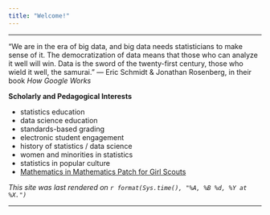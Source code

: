 ```yaml
---
title: "Welcome!"
---
```


<hr>

"We are in the era of big data, and big data needs statisticians to make sense of it. The democratization of data means that those who can analyze it well will win. Data is the sword of the twenty-first century, those who wield it well, the samurai." --- Eric Schmidt & Jonathan Rosenberg, in their book *How Google Works*

**Scholarly and Pedagogical Interests**

* statistics education
* data science education
* standards-based grading
* electronic student engagement
* history of statistics / data science
* women and minorities in statistics
* statistics in popular culture
* [Mathematics in Mathematics Patch for Girl Scouts](https://cs.appstate.edu/~sjg/awm/earnedbadge.html)

*This site was last rendered on `r format(Sys.time(), "%A, %B %d, %Y at %X.")`*

<hr>
